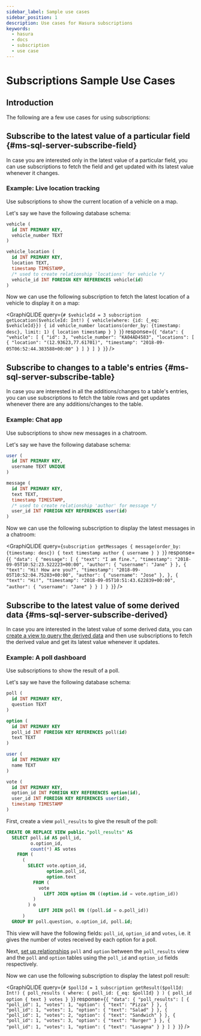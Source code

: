 ```yaml
---
sidebar_label: Sample use cases
sidebar_position: 1
description: Use cases for Hasura subscriptions
keywords:
  - hasura
  - docs
  - subscription
  - use case
---
```



# Subscriptions Sample Use Cases

## Introduction

The following are a few use cases for using subscriptions:

## Subscribe to the latest value of a particular field {#ms-sql-server-subscribe-field}

In case you are interested only in the latest value of a particular field, you can use subscriptions to fetch the field
and get updated with its latest value whenever it changes.

### Example: Live location tracking

Use subscriptions to show the current location of a vehicle on a map.

Let's say we have the following database schema:

```sql
vehicle (
  id INT PRIMARY KEY,
  vehicle_number TEXT
)

vehicle_location (
  id INT PRIMARY KEY,
  location TEXT,
  timestamp TIMESTAMP,
  /* used to create relationship 'locations' for vehicle */
  vehicle_id INT FOREIGN KEY REFERENCES vehicle(id)
)
```

Now we can use the following subscription to fetch the latest location of a vehicle to display it on a map:

<GraphiQLIDE
  query={`# $vehicleId = 3
subscription getLocation($vehicleId: Int!) {
  vehicle(where: {id: {_eq: $vehicleId}}) {
    id
    vehicle_number
    locations(order_by: {timestamp: desc}, limit: 1) {
      location
      timestamp
    }
  }
}`}
  response={`{
  "data": {
    "vehicle": [
      {
        "id": 3,
        "vehicle_number": "KA04AD4583",
        "locations": [
          {
            "location": "(12.93623,77.61701)",
            "timestamp": "2018-09-05T06:52:44.383588+00:00"
          }
        ]
      }
    ]
  }
}`}
/>

## Subscribe to changes to a table's entries {#ms-sql-server-subscribe-table}

In case you are interested in all the additions/changes to a table's entries, you can use subscriptions to fetch the
table rows and get updates whenever there are any additions/changes to the table.

### Example: Chat app

Use subscriptions to show new messages in a chatroom.

Let's say we have the following database schema:

```sql
user (
  id INT PRIMARY KEY,
  username TEXT UNIQUE
)

message (
  id INT PRIMARY KEY,
  text TEXT,
  timestamp TIMESTAMP,
  /* used to create relationship 'author' for message */
  user_id INT FOREIGN KEY REFERENCES user(id)
)
```

Now we can use the following subscription to display the latest messages in a chatroom:

<GraphiQLIDE
  query={`subscription getMessages {
  message(order_by: {timestamp: desc}) {
    text
    timestamp
    author {
      username
    }
  }
}`}
  response={`{
  "data": {
    "message": [
      {
        "text": "I am fine.",
        "timestamp": "2018-09-05T10:52:23.522223+00:00",
        "author": {
          "username": "Jane"
        }
      },
      {
        "text": "Hi! How are you?",
        "timestamp": "2018-09-05T10:52:04.75283+00:00",
        "author": {
          "username": "Jose"
        },
      },
      {
        "text": "Hi!",
        "timestamp": "2018-09-05T10:51:43.622839+00:00",
        "author": {
          "username": "Jane"
        }
      }
    ]
  }
}`}
/>

## Subscribe to the latest value of some derived data {#ms-sql-server-subscribe-derived}

In case you are interested in the latest value of some derived data, you can
[create a view to query the derived data](/schema/ms-sql-server/views.mdx) and then use subscriptions to fetch the
derived value and get its latest value whenever it updates.

### Example: A poll dashboard

Use subscriptions to show the result of a poll.

Let's say we have the following database schema:

```sql
poll (
  id INT PRIMARY KEY,
  question TEXT
)

option (
  id INT PRIMARY KEY
  poll_id INT FOREIGN KEY REFERENCES poll(id)
  text TEXT
)

user (
  id INT PRIMARY KEY
  name TEXT
)

vote (
  id INT PRIMARY KEY,
  option_id INT FOREIGN KEY REFERENCES option(id),
  user_id INT FOREIGN KEY REFERENCES user(id),
  timestamp TIMESTAMP
)
```

First, create a view `poll_results` to give the result of the poll:

```sql
CREATE OR REPLACE VIEW public."poll_results" AS
  SELECT poll.id AS poll_id,
         o.option_id,
         count(*) AS votes
    FROM (
      (
        SELECT vote.option_id,
               option.poll_id,
               option.text
          FROM (
            vote
              LEFT JOIN option ON ((option.id = vote.option_id))
          )
        ) o
            LEFT JOIN poll ON ((poll.id = o.poll_id))
      )
  GROUP BY poll.question, o.option_id, poll.id;
```

This view will have the following fields: `poll_id`, `option_id` and `votes`, i.e. it gives the number of votes received
by each option for a poll.

Next, [set up relationships](/schema/ms-sql-server/table-relationships/index.mdx) `poll` and `option` between the
`poll_results` view and the `poll` and `option` tables using the `poll_id` and `option_id` fields respectively.

Now we can use the following subscription to display the latest poll result:

<GraphiQLIDE
  query={`# $pollId = 1
subscription getResult($pollId: Int!) {
  poll_results (
    where: { poll_id: {_eq: $pollId} }
  ) {
    poll_id
    option {
      text
    }
    votes
  }
}`}
  response={`{
  "data": {
    "poll_results": [
      {
        "poll_id": 1,
        "votes": 1,
        "option": {
          "text": "Pizza"
        }
      },
      {
        "poll_id": 1,
        "votes": 1,
        "option": {
          "text": "Salad"
        }
      },
      {
        "poll_id": 1,
        "votes": 2,
        "option": {
          "text": "Sandwich"
        }
      },
      {
        "poll_id": 1,
        "votes": 3,
        "option": {
          "text": "Burger"
        }
      },
      {
        "poll_id": 1,
        "votes": 1,
        "option": {
          "text": "Lasagna"
        }
      }
    ]
  }
}`}
/>
